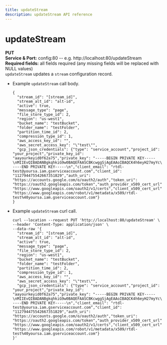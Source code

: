 ```yaml
---
title: updateStream
description: updateStream API reference
---
```


# updateStream
**PUT**  
**Service & Port:** config:80 -- e.g. http://localhost:80/updateStream  
**Required fields:** all fields required (any missing fields will be replaced 
with NULL values)  
`updateStream` updates a `stream` configuration record.
  * Example `updateStream` call body.  
    ```
    {
      "stream_id": "[stream_id]",
      "stream_alt_id": "alt-id",
      "active": true,
      "message_type": "page",
      "file_store_type_id": 2,
      "region": "us-west1",
      "bucket_name": "testBucket",
      "folder_name": "testFolder",
      "partition_time_id": 2,
      "compression_type_id": 1,
      "aws_access_key_id": "",
      "aws_secret_access_key": "\"test\"",
      "gcp_json_credentials": {"type": "service_account","project_id": "your_project","private_key_id": "aayourkeyid0f62a75","private_key": "-----BEGIN PRIVATE KEY-----\nMIIEvQIBADANBgkqhkiG9w0BAQEFAASCBKcwggSjAgEAAoIBAQCK4h6eyH27myYc\nvJNmktB+zRths2yEPFgn3LJvmMuivr0MmlYynzekZsMdLfGK72e83FrBCpbr+JDo\njFdX6oRWp6cSAr/KUmC+dhlsmGqvt0mF43Bs/B671L+hHueyG6jR9cyHkc4koaA9\n4IOtuMV6GPLYyiOkK87anhGE3LsqGF1zJICu08zplaQGBCOnHS/jBsTO38fhyLQE\nB8g7TLSJuH8CMf6j6S55a9QQdg2alQZnrOBh5BM34+2Mn3ME1s+7KgYJ2yV41OsX\nhurVyxFOGCntm6txNz5RNag77jwgPUFR9QoQXPh0sn2RjclPr3R6zU68opMFrRHR\nZQk1Q6qtAgMBAAECggEACtF8UyAI80EtodVqofyourkeyi7ctwk5YhxEU8aSem7UOLX77mlAZEPf+8LeG6N\nkplZ25N0DWuQFcvjfnM7HkfIS9MmvKG+arN/blvTPiSNXie4yQQEk/D2KmRLTAcG\nchJXCKRHzZ0gBfKnKkFJGujLgZQHI/Sc6gI+WgTVE8pSGfiKZTUcPxYYjFAdaVxz\nJEKvLjfNJ4hRcx9CXtx55HPAKNrHTX25p96JEHmsFdvDC2a9twXuLiuMCQ0AP/JO\nXCUPgflS+LFI4fXcM7DfMY5KVz6+3o6Js5fe5vXivQKBgQDEXx2JtbcL+Hpr/4BO\nBQilFBKqXV/6DX8L/yourkeyiJR7QLhIpOpM3R\naE1/DrONSlAuKYhItMRTkowVSmSUNLLUs+88vzESGajofXYyRS3PlUXAZ/W4K/66\nTZNxtuLDF4CGuo2siLduthYrywKBgQC1Diu3lpunOMUVq9DBE9dLdoyt9PUpctCC\nCVGMi0i/hjJTv9rcFKREtdND/cM65uwml0/C0qD+Dj4kH7J3IYigHChpktCcux0j\nSJ+9+b5uBZ1f6A7x1J4MS/nx7ELBDx3/yourkey2jakN8NOhA4OAAuGvK9a\nvxixRZ6kZwKBgDxxOlpEwE7C8IuFXSymh/6nqwcdLol81foOjrxX+0XiYbOzcJPM\nA+poYFABtil8TxdG3SgEFfrllNyYBXHLNO9CyylWEk/jILugSD2hAdUbzNGBVvn5\nWE3OW4BCvaax10up12vpekq6tPs3L3SQpC2AKVP7S+gsS6crfapqCXD5AoGAavYV\nM59hE1hBbn0TlY0gKq+9imNllngC4F+a8rmyX5trDfkQ1eXH6eO1DLzU4m5b4qyP\nbVw7yfsmEPc82o5QBa683Snj3kPYgei8nmH1c1AT2f3hHlLqj/8uiRJ3mVBR+405\nXo5UQPo9sBzaHQfodPEk0HaMWKwNuEGe19N2Vk8CgYEAsSciDrr8oYLiHjx7R0gX\nHT/7ClNNjWuWf58fzxyNVj4aDsatLZEYMjo+MQ6LIe6e/SRr7ubSRytrwOrctPFG\nIaxcBZmE8XEnIiQ4CnEQSjmejbBVmkBF01u2RpejfSZfM/+SLPCimb0jIS44xybI\nVlDwpSR1YU+8JAjgrBL+S4A=\n-----END PRIVATE KEY-----\n","client_email": "rtdl-test@yoursa.iam.gserviceaccount.com","client_id": "112794475542667351829","auth_uri": "https://accounts.google.com/o/oauth2/auth","token_uri": "https://oauth2.googleapis.com/token","auth_provider_x509_cert_url": "https://www.googleapis.com/oauth2/v1/certs","client_x509_cert_url": "https://www.googleapis.com/robot/v1/metadata/x509/rtdl-test%40yoursa.iam.gserviceaccount.com"}
    }
    ```
  * Example `updateStream` curl call.  
    ```
    curl --location --request PUT 'http://localhost:80/updateStream' \
    --header 'Content-Type: application/json' \
    --data-raw '{
      "stream_id": "[stream_id]",
      "stream_alt_id": "alt-id",
      "active": true,
      "message_type": "page",
      "file_store_type_id": 2,
      "region": "us-west1",
      "bucket_name": "testBucket",
      "folder_name": "testFolder",
      "partition_time_id": 2,
      "compression_type_id": 1,
      "aws_access_key_id": "",
      "aws_secret_access_key": "\"test\"",
      "gcp_json_credentials": {"type": "service_account","project_id": "your_project","private_key_id": "aayourkeyid0f62a75","private_key": "-----BEGIN PRIVATE KEY-----\nMIIEvQIBADANBgkqhkiG9w0BAQEFAASCBKcwggSjAgEAAoIBAQCK4h6eyH27myYc\nvJNmktB+zRths2yEPFgn3LJvmMuivr0MmlYynzekZsMdLfGK72e83FrBCpbr+JDo\njFdX6oRWp6cSAr/KUmC+dhlsmGqvt0mF43Bs/B671L+hHueyG6jR9cyHkc4koaA9\n4IOtuMV6GPLYyiOkK87anhGE3LsqGF1zJICu08zplaQGBCOnHS/jBsTO38fhyLQE\nB8g7TLSJuH8CMf6j6S55a9QQdg2alQZnrOBh5BM34+2Mn3ME1s+7KgYJ2yV41OsX\nhurVyxFOGCntm6txNz5RNag77jwgPUFR9QoQXPh0sn2RjclPr3R6zU68opMFrRHR\nZQk1Q6qtAgMBAAECggEACtF8UyAI80EtodVqofyourkeyi7ctwk5YhxEU8aSem7UOLX77mlAZEPf+8LeG6N\nkplZ25N0DWuQFcvjfnM7HkfIS9MmvKG+arN/blvTPiSNXie4yQQEk/D2KmRLTAcG\nchJXCKRHzZ0gBfKnKkFJGujLgZQHI/Sc6gI+WgTVE8pSGfiKZTUcPxYYjFAdaVxz\nJEKvLjfNJ4hRcx9CXtx55HPAKNrHTX25p96JEHmsFdvDC2a9twXuLiuMCQ0AP/JO\nXCUPgflS+LFI4fXcM7DfMY5KVz6+3o6Js5fe5vXivQKBgQDEXx2JtbcL+Hpr/4BO\nBQilFBKqXV/6DX8L/yourkeyiJR7QLhIpOpM3R\naE1/DrONSlAuKYhItMRTkowVSmSUNLLUs+88vzESGajofXYyRS3PlUXAZ/W4K/66\nTZNxtuLDF4CGuo2siLduthYrywKBgQC1Diu3lpunOMUVq9DBE9dLdoyt9PUpctCC\nCVGMi0i/hjJTv9rcFKREtdND/cM65uwml0/C0qD+Dj4kH7J3IYigHChpktCcux0j\nSJ+9+b5uBZ1f6A7x1J4MS/nx7ELBDx3/yourkey2jakN8NOhA4OAAuGvK9a\nvxixRZ6kZwKBgDxxOlpEwE7C8IuFXSymh/6nqwcdLol81foOjrxX+0XiYbOzcJPM\nA+poYFABtil8TxdG3SgEFfrllNyYBXHLNO9CyylWEk/jILugSD2hAdUbzNGBVvn5\nWE3OW4BCvaax10up12vpekq6tPs3L3SQpC2AKVP7S+gsS6crfapqCXD5AoGAavYV\nM59hE1hBbn0TlY0gKq+9imNllngC4F+a8rmyX5trDfkQ1eXH6eO1DLzU4m5b4qyP\nbVw7yfsmEPc82o5QBa683Snj3kPYgei8nmH1c1AT2f3hHlLqj/8uiRJ3mVBR+405\nXo5UQPo9sBzaHQfodPEk0HaMWKwNuEGe19N2Vk8CgYEAsSciDrr8oYLiHjx7R0gX\nHT/7ClNNjWuWf58fzxyNVj4aDsatLZEYMjo+MQ6LIe6e/SRr7ubSRytrwOrctPFG\nIaxcBZmE8XEnIiQ4CnEQSjmejbBVmkBF01u2RpejfSZfM/+SLPCimb0jIS44xybI\nVlDwpSR1YU+8JAjgrBL+S4A=\n-----END PRIVATE KEY-----\n","client_email": "rtdl-test@yoursa.iam.gserviceaccount.com","client_id": "112794475542667351829","auth_uri": "https://accounts.google.com/o/oauth2/auth","token_uri": "https://oauth2.googleapis.com/token","auth_provider_x509_cert_url": "https://www.googleapis.com/oauth2/v1/certs","client_x509_cert_url": "https://www.googleapis.com/robot/v1/metadata/x509/rtdl-test%40yoursa.iam.gserviceaccount.com"}
    }'
    ```
